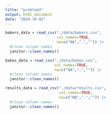```yaml
---
title: "problem3"
output: html_document
date: "2024-10-02"
---
```

```r
bakers_data = read_csv("./data/bakers.csv", 
                       col_names=TRUE,
                       na=c("NA",".","")) |>
  #clean column names
  janitor::clean_names() 
```

```r
bakes_data = read_csv("./data/bakes.csv", 
                      col_names=TRUE,
                      na=c("NA",".","")) |> 
  #clean column names
  janitor::clean_names() 
```

```r
results_data = read_csv("./data/results.csv", 
                        col_names=TRUE,
                        na=c("NA",".","")) |>
  #clean column names
  janitor::clean_names() 
```


